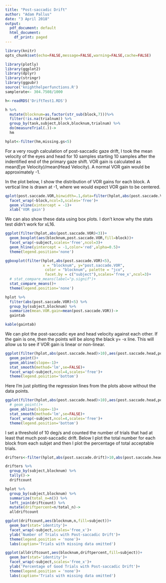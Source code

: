```yaml
---
title: "Post-saccadic Drift"
author: "Adam Pallus"
date: "3 April 2018"
output:
  pdf_document: default
  html_document:
    df_print: paged
---
```



```r
library(knitr)
opts_chunk$set(echo=FALSE,message=FALSE,warning=FALSE,cache=FALSE)
```

```r
library(plotly)
library(ggplot2)
library(dplyr)
library(stringr)
library(ggpubr)
source('knighthelperfunctions.R')
samplerate<- 304.7508/1000

```

```r
h<-readRDS('DriftTest1.RDS')

h %>%
  mutate(blocknum=as.factor(str_sub(block,7)))%>%
  filter(!is.na(trialnum)) %>%
  group_by(task,subject,block,blocknum,trialnum) %>%
  do(measureTrial(.))->
  hm

hplot<-filter(hm,missing.gs<5)

```


For a very rough calculation of post-saccadic gaze drift, I took the mean velocity of the eyes and head for 10 samples starting 10 samples after the indentified end of the primary gaze shift. VOR gain is calculated as mean(Eye Velocity)/mean(Head Velocity). A normal VOR gain would be approximately -1. 

In the plot below, I show the distribution of VOR gains for each block. A vertical line is drawn at -1, where we would expect VOR gain to be centered.


```r
qplot(post.saccade.VOR,binwidth=.1,data=filter(hplot,abs(post.saccade.VOR)<3))+
  facet_wrap(~block,ncol=3,scales='free')+
  geom_vline(xintercept = -1)+
  xlab('VOR gain')
```

We can also show these data using box plots. I don't know why the stats test didn't work for xL16.

```r
ggplot(filter(hplot,abs(post.saccade.VOR)<3))+
  geom_boxplot(aes(blocknum,post.saccade.VOR,fill=block))+
  facet_wrap(~subject,scales='free',ncol=3)+
  geom_hline(yintercept = -1,color='red',alpha=0.5)+
  theme(legend.position='none')

```
```r
ggboxplot(filter(hplot,abs(post.saccade.VOR)<5), 
                 x = "blocknum", y="post.saccade.VOR",
                  color = "blocknum", palette = "jco",
                  facet.by = c("subject"),scales='free_x',ncol=3)+
  # stat_compare_means(label="p.signif")+
  stat_compare_means()+
  theme(legend.position='none')

hplot %>%
  filter(abs(post.saccade.VOR)<5) %>%
  group_by(subject,blocknum) %>%
  summarize(mean.VOR.gain=mean(post.saccade.VOR))->
  gaintab

kable(gaintab)


```


We can plot the post-saccadic eye and head velocity against each other. If the gain is one, then the points will be along the black y= -x line. This will allow us to see if VOR gain is linear or non-linear. 

```r
ggplot(filter(hplot,abs(post.saccade.head)>10),aes(post.saccade.head,post.saccade.eye,color=blocknum))+
  geom_point()+
  geom_abline(slope=-1)+
  stat_smooth(method='lm',se=FALSE)+
  facet_wrap(~subject,ncol=4,scales='free')+
  theme(legend.position='bottom')
```

Here I'm just plotting the regression lines from the plots above without the data points. 

```r
ggplot(filter(hplot,abs(post.saccade.head)>10),aes(post.saccade.head,post.saccade.eye,color=blocknum))+
  # geom_point()+
  geom_abline(slope=-1)+
  stat_smooth(method='lm',se=FALSE)+
  facet_wrap(~subject,ncol=4,scales='free')+
  theme(legend.position='bottom')
```

I set a threshold of 10 deg/s and counted the number of trials that had at least that much post-saccadic drift. Below I plot the total number for each block from each subjet and then I plot the percentage of total acceptable trials.

```r
drifters<-filter(hplot,abs(post.saccade.drift)>10,abs(post.saccade.head)>10)

drifters %>%
  group_by(subject,blocknum) %>%
  tally()->
  driftcount

hplot %>%
  group_by(subject,blocknum) %>%
  summarize(total_n=n()) %>%
  left_join(driftcount) %>%
  mutate(driftpercent=n/total_n)->
  alldriftcount

ggplot(driftcount,aes(blocknum,n,fill=subject))+
  geom_bar(stat='identity')+
  facet_wrap(~subject,scales='free_x')+
  ylab('Number of Trials with Post-saccadic Drift')+
  theme(legend.position = 'none')+
  labs(caption='Trials with missing data omitted')

ggplot(alldriftcount,aes(blocknum,driftpercent,fill=subject))+
  geom_bar(stat='identity')+
  facet_wrap(~subject,scales='free_x')+
  ylab('Percentage of Good Trials with Post-saccadic Drift')+
  theme(legend.position = 'none')+
  labs(caption='Trials with missing data omitted')
```

